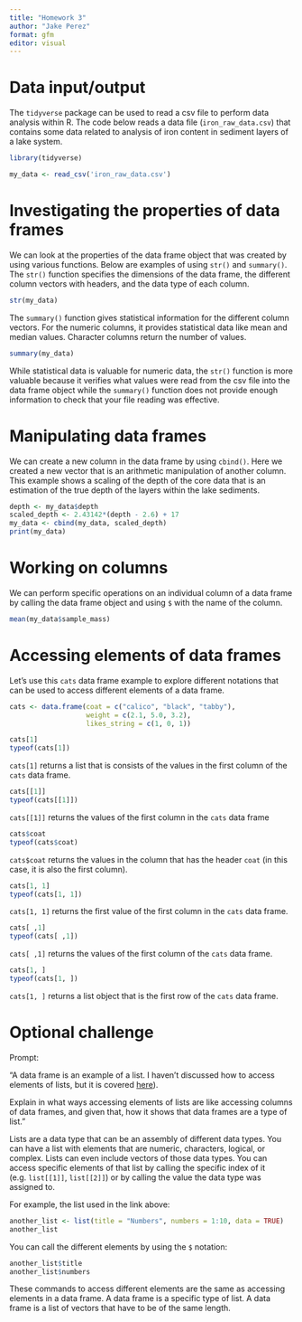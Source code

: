 ```yaml
---
title: "Homework 3"
author: "Jake Perez"
format: gfm
editor: visual
---
```


# Data input/output

The `tidyverse` package can be used to read a csv file to perform data analysis within R. The code below reads a data file (`iron_raw_data.csv`) that contains some data related to analysis of iron content in sediment layers of a lake system.

```r
library(tidyverse)
```

```r
my_data <- read_csv('iron_raw_data.csv')
```

# Investigating the properties of data frames

We can look at the properties of the data frame object that was created by using various functions. Below are examples of using `str()` and `summary()`. The `str()` function specifies the dimensions of the data frame, the different column vectors with headers, and the data type of each column.

```r
str(my_data)
```

The `summary()` function gives statistical information for the different column vectors. For the numeric columns, it provides statistical data like mean and median values. Character columns return the number of values.

```r
summary(my_data)
```

While statistical data is valuable for numeric data, the `str()` function is more valuable because it verifies what values were read from the csv file into the data frame object while the `summary()` function does not provide enough information to check that your file reading was effective.

# Manipulating data frames

We can create a new column in the data frame by using `cbind()`. Here we created a new vector that is an arithmetic manipulation of another column. This example shows a scaling of the depth of the core data that is an estimation of the true depth of the layers within the lake sediments.

```r
depth <- my_data$depth
scaled_depth <- 2.43142*(depth - 2.6) + 17
my_data <- cbind(my_data, scaled_depth)
print(my_data)
```

# Working on columns

We can perform specific operations on an individual column of a data frame by calling the data frame object and using `$` with the name of the column.

```r
mean(my_data$sample_mass)
```

# Accessing elements of data frames

Let's use this `cats` data frame example to explore different notations that can be used to access different elements of a data frame.

```r
cats <- data.frame(coat = c("calico", "black", "tabby"),
                   weight = c(2.1, 5.0, 3.2),
                   likes_string = c(1, 0, 1))
```

```r
cats[1]
typeof(cats[1])
```

`cats[1]` returns a list that is consists of the values in the first column of the `cats` data frame.

```r
cats[[1]]
typeof(cats[[1]])
```

`cats[[1]]` returns the values of the first column in the `cats` data frame

```r
cats$coat
typeof(cats$coat)
```

`cats$coat` returns the values in the column that has the header `coat` (in this case, it is also the first column).

```r
cats[1, 1]
typeof(cats[1, 1])
```

`cats[1, 1]` returns the first value of the first column in the `cats` data frame.

```r
cats[ ,1]
typeof(cats[ ,1])
```

`cats[ ,1]` returns the values of the first column of the `cats` data frame.

```r
cats[1, ]
typeof(cats[1, ])
```

`cats[1, ]` returns a list object that is the first row of the `cats` data frame.

# Optional challenge

Prompt:

"A data frame is an example of a list. I haven't discussed how to access elements of lists, but it is covered [here](https://swcarpentry.github.io/r-novice-gapminder/04-data-structures-part1/index.html#lists)).

Explain in what ways accessing elements of lists are like accessing columns of data frames, and given that, how it shows that data frames are a type of list."

Lists are a data type that can be an assembly of different data types. You can have a list with elements that are numeric, characters, logical, or complex. Lists can even include vectors of those data types. You can access specific elements of that list by calling the specific index of it (e.g. `list[[1]]`, `list[[2]]`) or by calling the value the data type was assigned to.

For example, the list used in the link above:

```r
another_list <- list(title = "Numbers", numbers = 1:10, data = TRUE)
another_list
```

You can call the different elements by using the `$` notation:

```r
another_list$title
another_list$numbers
```

These commands to access different elements are the same as accessing elements in a data frame. A data frame is a specific type of list. A data frame is a list of vectors that have to be of the same length.
